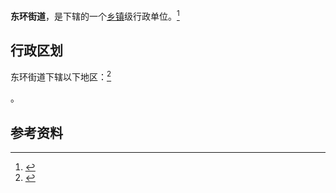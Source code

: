 {{中国乡级行政区|44/01/13/009/000}}

'''东环街道'''，是{{PRC admin/fullname|44/01/13/009/000|3}}下辖的一个[[乡镇|乡镇]]级行政单位。<ref>{{PRC admin/ref sgc|{{PRC admin/parent|44/01/13/009/000}}}}</ref>

== 行政区划 ==

东环街道下辖以下地区：<ref>{{PRC admin/ref sgc|44/01/13/009/000}}</ref>

{{PRC admin/children|44/01/13/009/000}}。

== 参考资料 ==

{{reflist}}

{{行政区划小作品}}
{{广州市番禺区行政区划}}